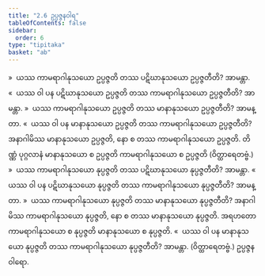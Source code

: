 ```yaml
---
title: "2.6 ဥပ္ပဇ္ဇနဝါရ"
tableOfContents: false
sidebar:
  order: 6
type: "tipitaka"
basket: "ab"
---
```



<DynamicBreadcrumb />

<Division number="330">

<Paragraph number="2264">
»  ယဿ ကာမရာဂါနုသယော ဥပ္ပဇ္ဇတိ တဿ ပဋိဃာနုသယော ဥပ္ပဇ္ဇတီတိ? အာမန္တာ.
</Paragraph>

<Paragraph number="2265">
«  ယဿ ဝါ ပန ပဋိဃာနုသယော ဥပ္ပဇ္ဇတိ တဿ ကာမရာဂါနုသယော ဥပ္ပဇ္ဇတီတိ? အာမန္တာ.
</Paragraph>

<Paragraph number="2266">
»  ယဿ ကာမရာဂါနုသယော ဥပ္ပဇ္ဇတိ တဿ မာနာနုသယော ဥပ္ပဇ္ဇတီတိ? အာမန္တာ.
</Paragraph>

<Paragraph number="2267">
«  ယဿ ဝါ ပန မာနာနုသယော ဥပ္ပဇ္ဇတိ တဿ ကာမရာဂါနုသယော ဥပ္ပဇ္ဇတီတိ?
</Paragraph>

<Paragraph number="2268">
အနာဂါမိဿ မာနာနုသယော ဥပ္ပဇ္ဇတိ, နော စ တဿ ကာမရာဂါနုသယော ဥပ္ပဇ္ဇတိ. တိဏ္ဏံ ပုဂ္ဂလာနံ မာနာနုသယော စ ဥပ္ပဇ္ဇတိ ကာမရာဂါနုသယော စ ဥပ္ပဇ္ဇတိ (ဝိတ္ထာရေတဗ္ဗံ.)
</Paragraph>

</Division>
<Division number="331">

<Paragraph number="2269">
»  ယဿ ကာမရာဂါနုသယော နုပ္ပဇ္ဇတိ တဿ ပဋိဃာနုသယော နုပ္ပဇ္ဇတီတိ? အာမန္တာ.
</Paragraph>

<Paragraph number="2270">
«  ယဿ ဝါ ပန ပဋိဃာနုသယော နုပ္ပဇ္ဇတိ တဿ ကာမရာဂါနုသယော နုပ္ပဇ္ဇတီတိ? အာမန္တာ.
</Paragraph>

<Paragraph number="2271">
»  ယဿ ကာမရာဂါနုသယော နုပ္ပဇ္ဇတိ တဿ မာနာနုသယော နုပ္ပဇ္ဇတီတိ?
</Paragraph>

<Paragraph number="2272">
အနာဂါမိဿ ကာမရာဂါနုသယော နုပ္ပဇ္ဇတိ, နော စ တဿ မာနာနုသယော နုပ္ပဇ္ဇတိ. အရဟတော ကာမရာဂါနုသယော စ နုပ္ပဇ္ဇတိ မာနာနုသယော စ နုပ္ပဇ္ဇတိ.
</Paragraph>

<Paragraph number="2273">
«  ယဿ ဝါ ပန မာနာနုသယော နုပ္ပဇ္ဇတိ တဿ ကာမရာဂါနုသယော နုပ္ပဇ္ဇတီတိ? အာမန္တာ. (ဝိတ္ထာရေတဗ္ဗံ.)

</Paragraph>
</Division>

<Paragraph number="2274" type="center">
ဥပ္ပဇ္ဇနဝါရော.
</Paragraph>